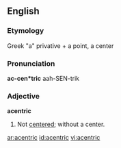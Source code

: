 ==English==

===Etymology===
Greek "a" privative + a point, a center

===Pronunciation===
'''ac-cen*tric'''
aah-SEN-trik

===Adjective===
'''acentric'''

# Not [[center]]ed; without a center.

[[ar:acentric]]
[[id:acentric]]
[[vi:acentric]]